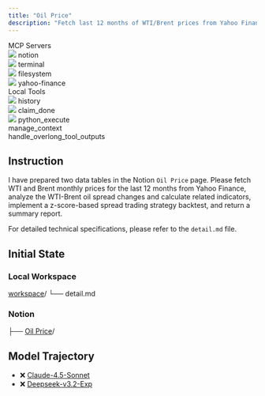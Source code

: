 ```yaml
---
title: "Oil Price"
description: "Fetch last 12 months of WTI/Brent prices from Yahoo Finance, analyze spread dynamics, calculate z-score-based trading signals, backtest the strategy, and return a summary report."
---
```


<Card>
<div className="tools-container">
<div className="mcp-servers-container">
<div className="mcp-servers-title">
MCP Servers
</div>
<div className="mcp-servers-grid">
<div className="mcp-server-item">
<img src="/icons/notion.png" style={{height: "20px", width: "20px", margin: 0, padding: 0, display: 'inline-block'}} />
<span className="mcp-server-name">notion</span>
</div>
<div className="mcp-server-item">
<img src="/icons/terminal.png" style={{height: "20px", width: "20px", margin: 0, padding: 0, display: 'inline-block'}} />
<span className="mcp-server-name">terminal</span>
</div>
<div className="mcp-server-item">
<img src="/icons/filesystem.png" style={{height: "20px", width: "20px", margin: 0, padding: 0, display: 'inline-block'}} />
<span className="mcp-server-name">filesystem</span>
</div>
<div className="mcp-server-item">
<img src="/icons/yahoo.png" style={{height: "20px", width: "20px", margin: 0, padding: 0, display: 'inline-block'}} />
<span className="mcp-server-name">yahoo-finance</span>
</div>
</div>
</div>
<div className="local-tools-container">
<div className="mcp-servers-title">
Local Tools
</div>
<div className="local-tools-grid">
<div className="local-tool-item">
<img src="/icons/history.png" style={{height: "20px", width: "20px", margin: 0, padding: 0, display: 'inline-block'}} />
<span className="local-tool-name">history</span>
</div>
<div className="local-tool-item">
<img src="/icons/claim_done.png" style={{height: "20px", width: "20px", margin: 0, padding: 0, display: 'inline-block'}} />
<span className="local-tool-name">claim_done</span>
</div>
<div className="local-tool-item">
<img src="/icons/python.png" style={{height: "20px", width: "20px", margin: 0, padding: 0, display: 'inline-block'}} />
<span className="local-tool-name">python_execute</span>
</div>
<div className="local-tool-item">
<Icon icon="bars-progress" size={20} color="#4286f6" />
<span className="local-tool-name">manage_context</span>
</div>
<div className="local-tool-item">
<Icon icon="filter-list" size={20} color="#4286f6" />
<span className="local-tool-name">handle_overlong_tool_outputs</span>
</div>
</div>
</div>
</div>
</Card>








## Instruction

I have prepared two data tables in the Notion `Oil Price` page. Please fetch WTI and Brent monthly prices for the last 12 months from Yahoo Finance, analyze the WTI-Brent oil spread changes and calculate related indicators, implement a z-score-based spread trading strategy backtest, and return a summary report.

For detailed technical specifications, please refer to the `detail.md` file.



## Initial State

### Local Workspace

<div className="file-tree">
<a href="https://github.com/hkust-nlp/Toolathlon/tree/main/tasks/finalpool/oil-price/initial_workspace">workspace</a>/
└── detail.md
</div>

### Notion

<div className="file-tree">
├── <a href="https://amazing-wave-b38.notion.site/Oil-Price-27ad10a4843680678244dc287531a251">Oil Price</a>/
</div>

 
## Model Trajectory

- ❌ [Claude-4.5-Sonnet](https://toolathlon-traj.xyz/claude-4.5-sonnet_oil-price)
- ❌ [Deepseek-v3.2-Exp](https://toolathlon-traj.xyz/deepseek-v3.2-exp_oil-price)



